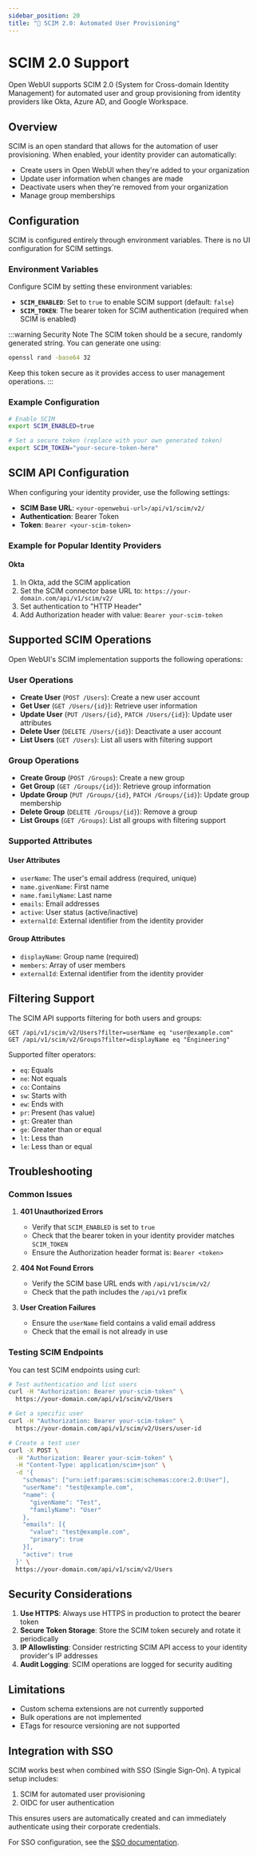 ```yaml
---
sidebar_position: 20
title: "🔐 SCIM 2.0: Automated User Provisioning"
---
```


# SCIM 2.0 Support

Open WebUI supports SCIM 2.0 (System for Cross-domain Identity Management) for automated user and group provisioning from identity providers like Okta, Azure AD, and Google Workspace.

## Overview

SCIM is an open standard that allows for the automation of user provisioning. When enabled, your identity provider can automatically:
- Create users in Open WebUI when they're added to your organization
- Update user information when changes are made
- Deactivate users when they're removed from your organization
- Manage group memberships

## Configuration

SCIM is configured entirely through environment variables. There is no UI configuration for SCIM settings.

### Environment Variables

Configure SCIM by setting these environment variables:

- **`SCIM_ENABLED`**: Set to `true` to enable SCIM support (default: `false`)
- **`SCIM_TOKEN`**: The bearer token for SCIM authentication (required when SCIM is enabled)

:::warning Security Note
The SCIM token should be a secure, randomly generated string. You can generate one using:
```bash
openssl rand -base64 32
```
Keep this token secure as it provides access to user management operations.
:::

### Example Configuration

```bash
# Enable SCIM
export SCIM_ENABLED=true

# Set a secure token (replace with your own generated token)
export SCIM_TOKEN="your-secure-token-here"
```

## SCIM API Configuration

When configuring your identity provider, use the following settings:

- **SCIM Base URL**: `<your-openwebui-url>/api/v1/scim/v2/`
- **Authentication**: Bearer Token
- **Token**: `Bearer <your-scim-token>`

### Example for Popular Identity Providers

#### Okta
1. In Okta, add the SCIM application
2. Set the SCIM connector base URL to: `https://your-domain.com/api/v1/scim/v2/`
3. Set authentication to "HTTP Header"
4. Add Authorization header with value: `Bearer your-scim-token`


## Supported SCIM Operations

Open WebUI's SCIM implementation supports the following operations:

### User Operations
- **Create User** (`POST /Users`): Create a new user account
- **Get User** (`GET /Users/{id}`): Retrieve user information
- **Update User** (`PUT /Users/{id}`, `PATCH /Users/{id}`): Update user attributes
- **Delete User** (`DELETE /Users/{id}`): Deactivate a user account
- **List Users** (`GET /Users`): List all users with filtering support

### Group Operations
- **Create Group** (`POST /Groups`): Create a new group
- **Get Group** (`GET /Groups/{id}`): Retrieve group information
- **Update Group** (`PUT /Groups/{id}`, `PATCH /Groups/{id}`): Update group membership
- **Delete Group** (`DELETE /Groups/{id}`): Remove a group
- **List Groups** (`GET /Groups`): List all groups with filtering support

### Supported Attributes

#### User Attributes
- `userName`: The user's email address (required, unique)
- `name.givenName`: First name
- `name.familyName`: Last name
- `emails`: Email addresses
- `active`: User status (active/inactive)
- `externalId`: External identifier from the identity provider

#### Group Attributes
- `displayName`: Group name (required)
- `members`: Array of user members
- `externalId`: External identifier from the identity provider

## Filtering Support

The SCIM API supports filtering for both users and groups:

```
GET /api/v1/scim/v2/Users?filter=userName eq "user@example.com"
GET /api/v1/scim/v2/Groups?filter=displayName eq "Engineering"
```

Supported filter operators:
- `eq`: Equals
- `ne`: Not equals
- `co`: Contains
- `sw`: Starts with
- `ew`: Ends with
- `pr`: Present (has value)
- `gt`: Greater than
- `ge`: Greater than or equal
- `lt`: Less than
- `le`: Less than or equal

## Troubleshooting

### Common Issues

1. **401 Unauthorized Errors**
   - Verify that `SCIM_ENABLED` is set to `true`
   - Check that the bearer token in your identity provider matches `SCIM_TOKEN`
   - Ensure the Authorization header format is: `Bearer <token>`

2. **404 Not Found Errors**
   - Verify the SCIM base URL ends with `/api/v1/scim/v2/`
   - Check that the path includes the `/api/v1` prefix

3. **User Creation Failures**
   - Ensure the `userName` field contains a valid email address
   - Check that the email is not already in use

### Testing SCIM Endpoints

You can test SCIM endpoints using curl:

```bash
# Test authentication and list users
curl -H "Authorization: Bearer your-scim-token" \
  https://your-domain.com/api/v1/scim/v2/Users

# Get a specific user
curl -H "Authorization: Bearer your-scim-token" \
  https://your-domain.com/api/v1/scim/v2/Users/user-id

# Create a test user
curl -X POST \
  -H "Authorization: Bearer your-scim-token" \
  -H "Content-Type: application/scim+json" \
  -d '{
    "schemas": ["urn:ietf:params:scim:schemas:core:2.0:User"],
    "userName": "test@example.com",
    "name": {
      "givenName": "Test",
      "familyName": "User"
    },
    "emails": [{
      "value": "test@example.com",
      "primary": true
    }],
    "active": true
  }' \
  https://your-domain.com/api/v1/scim/v2/Users
```

## Security Considerations

1. **Use HTTPS**: Always use HTTPS in production to protect the bearer token
2. **Secure Token Storage**: Store the SCIM token securely and rotate it periodically
3. **IP Allowlisting**: Consider restricting SCIM API access to your identity provider's IP addresses
4. **Audit Logging**: SCIM operations are logged for security auditing

## Limitations

- Custom schema extensions are not currently supported
- Bulk operations are not implemented
- ETags for resource versioning are not supported

## Integration with SSO

SCIM works best when combined with SSO (Single Sign-On). A typical setup includes:
1. SCIM for automated user provisioning
2. OIDC for user authentication

This ensures users are automatically created and can immediately authenticate using their corporate credentials.

For SSO configuration, see the [SSO documentation](/docs/features/sso).